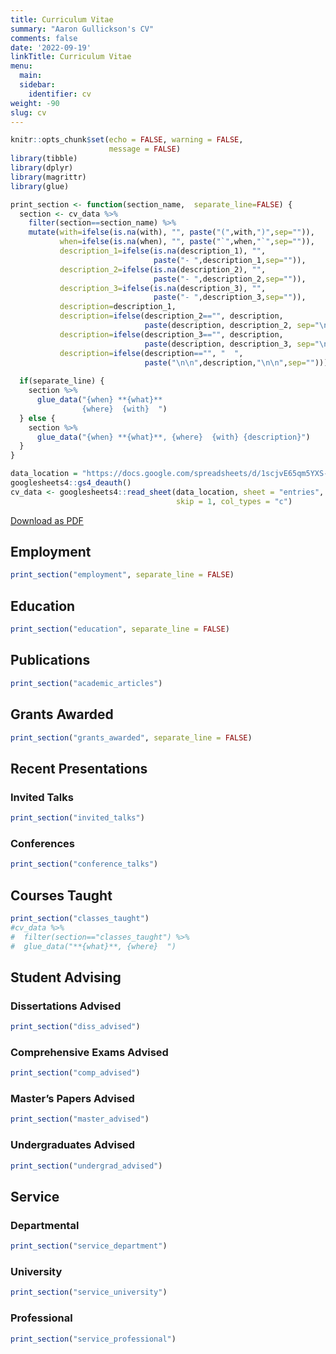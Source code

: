 ```yaml
---
title: Curriculum Vitae
summary: "Aaron Gullickson's CV"
comments: false
date: '2022-09-19'
linkTitle: Curriculum Vitae
menu:
  main:
  sidebar:
    identifier: cv
weight: -90
slug: cv
---
```


```r
knitr::opts_chunk$set(echo = FALSE, warning = FALSE, 
                      message = FALSE)
library(tibble)
library(dplyr)
library(magrittr)
library(glue) 
```


```r
print_section <- function(section_name,  separate_line=FALSE) {
  section <- cv_data %>% 
    filter(section==section_name) %>% 
    mutate(with=ifelse(is.na(with), "", paste("(",with,")",sep="")),
           when=ifelse(is.na(when), "", paste("`",when,"`",sep="")),
           description_1=ifelse(is.na(description_1), "", 
                                paste("- ",description_1,sep="")),
           description_2=ifelse(is.na(description_2), "", 
                                paste("- ",description_2,sep="")),
           description_3=ifelse(is.na(description_3), "", 
                                paste("- ",description_3,sep="")),
           description=description_1,
           description=ifelse(description_2=="", description,
                              paste(description, description_2, sep="\n")),
           description=ifelse(description_3=="", description,
                              paste(description, description_3, sep="\n")),
           description=ifelse(description=="", "  ",
                              paste("\n\n",description,"\n\n",sep="")))  
  
  if(separate_line) {
    section %>%
      glue_data("{when} **{what}**  
                {where}  {with}  ")
  } else {
    section %>%
      glue_data("{when} **{what}**, {where}  {with} {description}")
  }
}
```

```r
data_location = "https://docs.google.com/spreadsheets/d/1scjvE65qm5YXS-JG4-CRPiLEqsz6p4y34WX6ipEct_w/edit#gid=917338460"
googlesheets4::gs4_deauth()
cv_data <- googlesheets4::read_sheet(data_location, sheet = "entries", 
                                     skip = 1, col_types = "c")
```


[Download as PDF](aarongullickson_cv.pdf)

::: {.cv}

## Employment

```r
print_section("employment", separate_line = FALSE)
```

## Education

```r
print_section("education", separate_line = FALSE)
```

## Publications

```r
print_section("academic_articles")
```

## Grants Awarded

```r
print_section("grants_awarded", separate_line = FALSE)
```

## Recent Presentations

### Invited Talks

```r
print_section("invited_talks")
```

### Conferences

```r
print_section("conference_talks")
```

## Courses Taught

```r
print_section("classes_taught")
#cv_data %>% 
#  filter(section=="classes_taught") %>%
#  glue_data("**{what}**, {where}  ")
```

## Student Advising

### Dissertations Advised

```r
print_section("diss_advised")
```

### Comprehensive Exams Advised

```r
print_section("comp_advised")
```

### Master's Papers Advised

```r
print_section("master_advised")
```

### Undergraduates Advised

```r
print_section("undergrad_advised")
```

## Service

### Departmental

```r
print_section("service_department")
```

### University

```r
print_section("service_university")
```

### Professional

```r
print_section("service_professional")

```

:::
